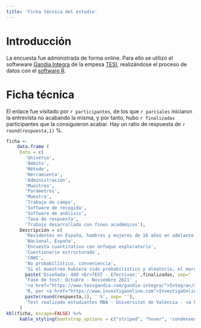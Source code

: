 ```yaml
---
title: 'Ficha técnica del estudio'
---
```


# Introducción
La encuesta fue administrada de forma online. Para ello se utilizó el softwware [Gandia Integra](https://www.tesigandia.com/gandia-integra/) de la empesa [TESI](https://www.tesigandia.com), realizándose el proceso de datos con el [software R](https://www.r-project.org/).

# Ficha técnica

El enlace fue visitado por `r participantes`, de los que `r parciales` iniciaron la entrevista no acabando la misma, y por tanto, hubo `r finalizadas` participantes que la consiguieron acabar. Hay un ratio de respuesta de `r round(respuesta,1)` %. 
```r
ficha <-
    data.frame (
     Dato = c(
       'Universo',
       'Ámbito',
       'Método',
       'Herramienta',
       'Administración',
       'Muestreo',
       'Parámetros',
       'Muestra',
       'Trabajo de campo',
       'Software de recogida',
       'Software de análisis',
       'Tasa de respuesta',
       'Trabajo desarrollado con fines académicos'),
     Descripción = c(
       'Residentes en España, hombres y mujeres de 16 años en adelante',
       'Nacional, España',
       'Encuesta cuantitativa con enfoque exploratorio',
       'Cuestionario estructurado',
       'CAWI',
       'No probabilístico, conveniencia',
       'Si el muestreo hubiera sido probabilístico y aleatorio, el margen de confianza hubiera sido de 95,45% y el error del 5% en un supuesto de máxima indeterminación [p=q=50%]',
       paste('Diseñada: 400 <br>TEST - Efectivas:',finalizadas, sep=' '),
       'Fase de test: Octubre - Noviembre 2021' ,
       '<a href="https://www.tesigandia.com/gandia-integra/">Integra</a>, un producto de <a href="https://www.tesigandia.com">TESI, SL</a>',
       'R, por <a href="https://www.investigaonline.com">InvestigaOnline.com</a>',
       paste(round(respuesta,1), ' %', sep= ''),
       'Test realizado estudiantes MBA - Universitat de València - <a href="https://www.investigaonline.com">InvestigaOnline.com</a>')
     )
kbl(ficha, escape=FALSE) %>% 
     kable_styling(bootstrap_options = c("striped", "hover", 'condensed'), full_width = F)
```